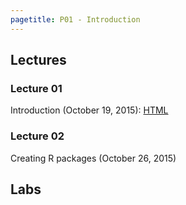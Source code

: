 ```yaml
---
pagetitle: P01 - Introduction
---
```


## Lectures

### Lecture 01

Introduction (October 19, 2015): [HTML](slides/01-introduction.html)

### Lecture 02

Creating R packages (October 26, 2015)

## Labs
